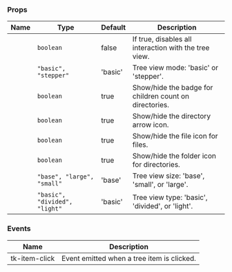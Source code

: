 
### Props

| Name | Type | Default | Description |
| ---- | ---- | ------- | ----------- |
| <TkBadge label="disabled" variant="primary" size="large" type="filledlight"/> | <code>boolean</code> | false | If true, disables all interaction with the tree view. |
| <TkBadge label="mode" variant="primary" size="large" type="filledlight"/> | <code>"basic", "stepper"</code> | 'basic' | Tree view mode: 'basic' or 'stepper'. |
| <TkBadge label="showBadge" variant="primary" size="large" type="filledlight"/> | <code>boolean</code> | true | Show/hide the badge for children count on directories. |
| <TkBadge label="showExpandIcon" variant="primary" size="large" type="filledlight"/> | <code>boolean</code> | true | Show/hide the directory arrow icon. |
| <TkBadge label="showFileIcon" variant="primary" size="large" type="filledlight"/> | <code>boolean</code> | true | Show/hide the file icon for files. |
| <TkBadge label="showFolderIcon" variant="primary" size="large" type="filledlight"/> | <code>boolean</code> | true | Show/hide the folder icon for directories. |
| <TkBadge label="size" variant="primary" size="large" type="filledlight"/> | <code>"base", "large", "small"</code> | 'base' | Tree view size: 'base', 'small', or 'large'. |
| <TkBadge label="type" variant="primary" size="large" type="filledlight"/> | <code>"basic", "divided", "light"</code> | 'basic' | Tree view type: 'basic', 'divided', or 'light'. |

### Events

| Name | Description |
| ---- | ----------- |
| tk-item-click | Event emitted when a tree item is clicked. |
